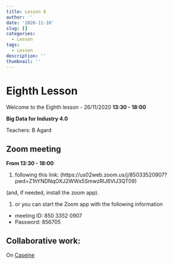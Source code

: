 ```yaml
---
title: Lesson 8
author: ''
date: '2020-11-10'
slug: []
categories:
  - Lesson
tags:
  - Lesson
description: ''
thumbnail: ''
---
```


# Eighth Lesson

Welcome to the Eighth lesson - 26/11/2020 **13:30 - 18:00**

**Big Data for Industry 4.0**

Teachers: B Agard

## Zoom meeting

**From 13:30 - 18:00**

1. following this link: (https://us02web.zoom.us/j/85033520907?pwd=Z1hYNDNqOXJ2WWs5SmwzRlJ6VlJ3QT09)

(and, if needed, install the zoom app).

1. or you can start the Zoom app with the following information
  + meeting ID: 850 3352 0907
  + Password: 856705


## Collaborative work:

On [Caseine](https://moodle.caseine.org/course/view.php?id=644&section=0#section-11)


